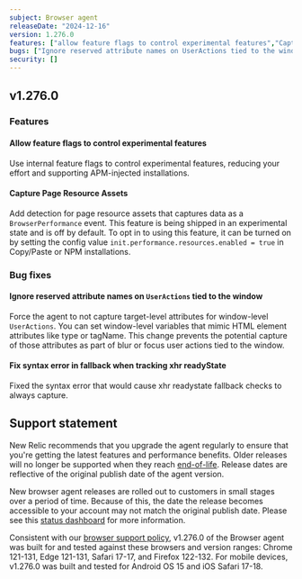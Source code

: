 ```yaml
---
subject: Browser agent
releaseDate: "2024-12-16"
version: 1.276.0
features: ["allow feature flags to control experimental features","Capture Page Resource Assets"]
bugs: ["Ignore reserved attribute names on UserActions tied to the window","Fix syntax error in fallback when tracking xhr readyState"]
security: []
---
```


## v1.276.0

### Features

#### Allow feature flags to control experimental features
Use internal feature flags to control experimental features, reducing your effort and supporting APM-injected installations.

#### Capture Page Resource Assets
Add detection for page resource assets that captures data as a `BrowserPerformance` event. This feature is being shipped in an experimental state and is off by default. To opt in to using this feature, it can be turned on by setting the config value `init.performance.resources.enabled = true` in Copy/Paste or NPM installations.


### Bug fixes

#### Ignore reserved attribute names on `UserActions` tied to the window
Force the agent to not capture target-level attributes for window-level `UserActions`. You can set window-level variables that mimic HTML element attributes like type or tagName. This change prevents the potential capture of those attributes as part of blur or focus user actions tied to the window.

#### Fix syntax error in fallback when tracking xhr readyState
Fixed the syntax error that would cause xhr readystate fallback checks to always capture.

## Support statement

New Relic recommends that you upgrade the agent regularly to ensure that you're getting the latest features and performance benefits. Older releases will no longer be supported when they reach [end-of-life](https://docs.newrelic.com/docs/browser/browser-monitoring/getting-started/browser-agent-eol-policy/). Release dates are reflective of the original publish date of the agent version.

New browser agent releases are rolled out to customers in small stages over a period of time. Because of this, the date the release becomes accessible to your account may not match the original publish date. Please see this [status dashboard](https://newrelic.github.io/newrelic-browser-agent-release/) for more information.

Consistent with our [browser support policy](https://docs.newrelic.com/docs/browser/new-relic-browser/getting-started/compatibility-requirements-browser-monitoring/#browser-types), v1.276.0 of the Browser agent was built for and tested against these browsers and version ranges: Chrome 121-131, Edge 121-131, Safari 17-17, and Firefox 122-132. For mobile devices, v1.276.0 was built and tested for Android OS 15 and iOS Safari 17-18.
